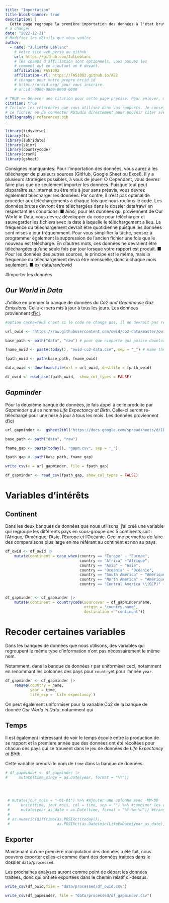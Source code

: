 ```yaml
---
title: "Importation"
title-block-banner: true
description: | 
  Cette page regroupe la première importation des données à l'état brute ainsi que les manipulation de bases.
# à changer
date: "2022-12-21"
# Modifier les détails que vous voulez
author:
  - name: "Juliette Leblanc"
    # Votre site web perso ou github
    url: https://github.com/JulLeblanc
    # les champs d'affiliation sont optionnels, vous pouvez les
    # comment out en ajoutant un # devant.
    affiliation: FAS1002
    affiliation-url: https://FAS1002.github.io/A22
    # changer pour votre propre orcid id
    # https://orcid.org/ pour vous inscrire.
    # orcid: 0000-0000-0000-0000

# TRUE == Générer une citation pour cette page précise. Pour enlever, mettre false.
citation: true
# Inclure les références que vous utilisez dans vos rapports. Je conseille Zotero pour construire
# ce fichier ou de connecter RStudio directement pour pouvoir citer avec @nom-de-reference.
bibliography: references.bib
---
```


```r
library(tidyverse)
library(fs)
library(lubridate)
library(skimr)
library(countrycode)
library(cronR)
library(gsheet)
```


Consignes manquantes:
Pour l’importation des données, vous aurez à les télécharger de plusieurs sources (GitHub, Google Sheet ou Excel). Il y a plusieurs stratégies possibles, à vous de jouer!
○ Cependant, vous devrez faire plus que de seulement importer les données. Puisque tout peut disparaître sur Internet ou être mis à jour sans préavis, vous devrez également télécharger les données. Par contre, il n’est pas optimal de procéder aux téléchargements à chaque fois que nous roulons le code. Les données brutes devront être téléchargées dans le dossier data/raw/ en respectant les conditions:
■ Ainsi, pour les données qui proviennent de Our World in Data, vous devrez développer du code pour télécharger et sauvegarder les fichiers avec la date à laquelle le téléchargement a lieu. La fréquence du téléchargement devrait être quotidienne puisque les données sont mises à jour fréquemment. Pour vous simplifier la tâche, pensez à programmer également la suppression de l’ancien fichier une fois que le nouveau est téléchargé. En d’autres mots, ces données ne devraient être téléchargées qu’une seule fois par jour lorsque votre rapport est produit.
■ Pour les données des autres sources, le principe est le même, mais la fréquence du téléchargement devra être mensuelle, donc à chaque mois seulement.
■ ex: data/raw/owid


#Importer les données

## *Our World in Data*

J'utilise en premier la banque de données du *Co2 and Greenhouse Gaz Emissions*. Celle-ci sera mis à jour à tous les jours. Les données proviennent [d'ici](https://raw.githubusercontent.com/owid/co2-data/master/owid-co2-data.csv).



```r
#option cache=TRUE c'est si le code ne change pas, il ne devrait pas redownloader le fichier

url_owid <- "https://raw.githubusercontent.com/owid/co2-data/master/owid-co2-data.csv"

base_path <- path("data", "raw") # pour que nimporte qui puisse download avec le chemin relatif

fname_owid <- paste(today(), "owid-co2-data.csv", sep = "_") # name the file with today's date

fpath_owid <- path(base_path, fname_owid) 

data_owid <- download.file(url = url_owid, destfile = fpath_owid)

df_owid <- read_csv(fpath_owid,  show_col_types = FALSE)
```

## *Gapminder*

Pour la deuxième banque de données, je fais appel à celle produite par *Gapminder* qui se nomme *Life Expectancy at Birth*. Celle-ci seront re-téléchargé pour une mise à jour à tous les mois. Les données proviennent [d'ici]("https://docs.google.com/spreadsheets/d/1RheSon1-q4vFc3AGyupVPH6ptEByE-VtnjOCselU0PE/edit#gid=176703676")

```r
url_gapminder <-  gsheet2tbl("https://docs.google.com/spreadsheets/d/1RheSon1-q4vFc3AGyupVPH6ptEByE-VtnjOCselU0PE/edit#gid=176703676")

base_path <- path("data", "raw")

fname_gap <- paste(today(), "gapm.csv", sep = "_")

fpath_gap <- path(base_path, fname_gap)

write_csv(x = url_gapminder, file = fpath_gap)

df_gapminder <- read_csv(fpath_gap, show_col_types = FALSE)
```



# Variables d'intérêts

## Continent

Dans les deux banques de données que nous utilisons, j'ai créé une variable qui regroupe les différents pays en sous-groupe des 5 continents soit : l'Afrique, l'Amérique, l'Asie, l'Europe et l'Océanie. Ceci me permettra de faire des comparaisons plus large en me référant au continent et non au pays.


```r
df_owid <- df_owid |> 
    mutate(continent = case_when(country == "Europe" ~ "Europe",
                                 country == "Africa" ~"Afrique",
                                 country == "Asia" ~ "Asie",
                                 country == "Oceania" ~ "Océanie",
                                 country == "South America" ~ "Amériques",
                                 country == "North America" ~ "Amériques",
                                 country == "Central America \\(GCP)" ~ "Amériques"))


df_gapminder <- df_gapminder |> 
    mutate(continent = countrycode(sourcevar = df_gapminder$name,
                                   origin = "country.name",
                                   destination = "continent"))
```

# Recoder certaines variables

Dans les banques de données que nous utilisons, des variables qui regroupent le même type d'information n'ont pas nécessairement le même nom.

Notamment, dans la banque de données 
r par uniformiser ceci, notamment en renommant les colonnes des pays pour `country`et pour l'année `year`.

```r
df_gapminder <- df_gapminder |> 
    rename(country = name,
           year = time,
           life_exp = `Life expectancy`)
```

On peut également uniformiser pour la variable Co2 de la banque de donnée _Our World in Data_, notamment qui

## Temps

Il est également intéressant de voir le temps écoulé entre la production de se rapport et la première année que des données ont été récoltées pour chacun des pays qui se trouvent dans le jeu de données de _Life Expectancy at Birth_.

Cette variable prendra le nom de `time` dans la banque de données.
```r
# df_gapminder <- df_gapminder |>
#     mutate(time_since = as.Date(year, format = "%Y"))

    
    
    
 # mutate(jour_mois = "-01-01") %>% #ajouter une colonne avec -MM-DD
 #     unite(time, jour_mois, col = time, sep = "") %>% #combiner les deux colonnes
 #     mutate(year_as_date = as.Date(time, format = "%Y-%m-%d")) #transformer en format de date
 #     
 # as.numeric(difftime(as.POSIXct(today()), 
 #                     as.POSIXct(as.Date(min(LifeExDate$year_as_date), format = "%Y-%m-%d"))))

```


## Exporter

Maintenant qu'une première manipulation des données a été fait, nous pouvons exporter celles-ci comme étant des données traitées dans le dossier `data/processed`.

Les prochaines analyses auront comme point de départ les données traitées, donc qui ont été exportées dans le chemin relatif ci-dessus. 

```r
write_csv(df_owid,file = "data/processed/df_owid.csv")

write_csv(df_gapminder, file = "data/processed/df_gapminder.csv")
```

